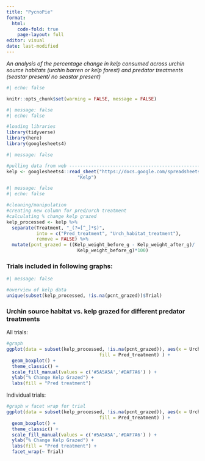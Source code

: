 ```yaml
---
title: "PycnoPie"
format: 
  html:
    code-fold: true
    page-layout: full
editor: visual
date: last-modified
---
```


*An analysis of the percentage change in kelp consumed across urchin source habitats (urchin barren or kelp forest) and predator treatments (seastar present/ no seastar present)*

```r
#| echo: false

knitr::opts_chunk$set(warning = FALSE, message = FALSE)
```

```r
#| message: false
#| echo: false

#loading libraries
library(tidyverse)
library(here)
library(googlesheets4)
```

```r
#| message: false

#pulling data from web ---------------------------------------------------------
kelp <- googlesheets4::read_sheet("https://docs.google.com/spreadsheets/d/1yFkZm64m7c9b4EdSxK3-qR8B7I-5rWyk7CDs7fmmMKg/edit?gid=184409314#gid=184409314",
                          "Kelp") 
```

```r
#| message: false
#| echo: false

#cleaning/manipulation
#creating new column for pred/urch treatment
#calculating % change kelp grazed
kelp_processed <- kelp %>%
  separate(Treatment, "_(?=[^_]*$)",
           into = c("Pred_treatment", "Urch_habitat_treatment"), 
           remove = FALSE) %>%
  mutate(pcnt_grazed = ((Kelp_weight_before_g - Kelp_weight_after_g)/ 
                          Kelp_weight_before_g)*100)


```

### Trials included in following graphs:

```r
#| message: false

#overview of kelp data
unique(subset(kelp_processed, !is.na(pcnt_grazed))$Trial)
```

### Urchin source habitat vs. kelp grazed for different predator treatments

All trials:

```r

#graph 
ggplot(data = subset(kelp_processed, !is.na(pcnt_grazed)), aes(x = Urch_habitat_treatment, y = pcnt_grazed, 
                                  fill = Pred_treatment) ) +
  geom_boxplot() +
  theme_classic() +
  scale_fill_manual(values = c('#5A5A5A','#DAF7A6') ) +
  ylab("% Change Kelp Grazed") +
  labs(fill = "Pred treatment")

```

Individual trials:

```r
#graph w facet wrap for trial
ggplot(data = subset(kelp_processed, !is.na(pcnt_grazed)), aes(x = Urch_habitat_treatment, y = pcnt_grazed, 
                                  fill = Pred_treatment) ) +
  geom_boxplot() +
  theme_classic() +
  scale_fill_manual(values = c('#5A5A5A','#DAF7A6') ) +
  ylab("% Change Kelp Grazed") +
  labs(fill = "Pred treatment") + 
  facet_wrap(~ Trial)
```
